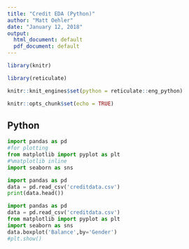 ```yaml
---
title: "Credit EDA (Python)"
author: "Matt Oehler"
date: "January 12, 2018"
output:
  html_document: default
  pdf_document: default
---
```


```r
library(knitr)

library(reticulate)

knitr::knit_engines$set(python = reticulate::eng_python)

knitr::opts_chunk$set(echo = TRUE)
```

## Python

```python
import pandas as pd
#for plotting
from matplotlib import pyplot as plt
#%matplotlib inline
import seaborn as sns

```

```python
import pandas as pd
data = pd.read_csv('creditdata.csv')
print(data.head())
```

```python
import pandas as pd
data = pd.read_csv('creditdata.csv')
from matplotlib import pyplot as plt
import seaborn as sns
data.boxplot('Balance',by='Gender')
#plt.show()

```




